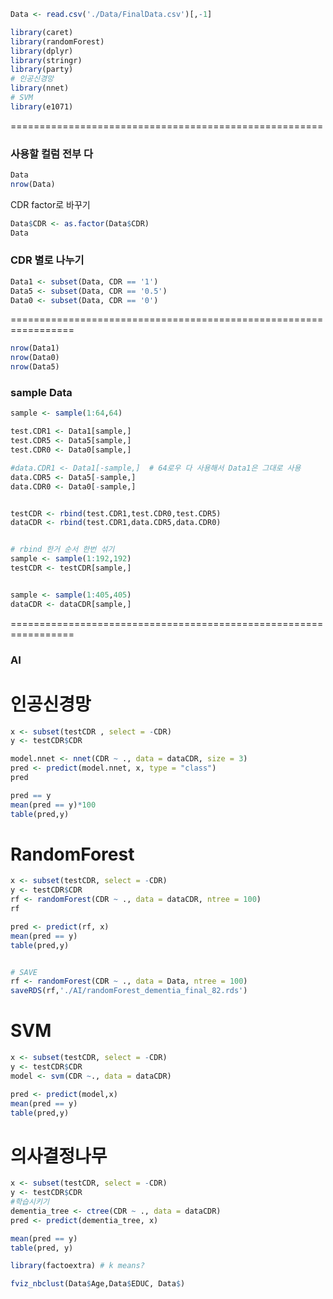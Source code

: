 ```r

Data <- read.csv('./Data/FinalData.csv')[,-1]
```

```r
library(caret)
library(randomForest)
library(dplyr)
library(stringr)
library(party)
# 인공신경망
library(nnet)
# SVM
library(e1071)
```

======================================================

### 사용할 컬럼 전부 다

```r
Data
nrow(Data)
```

CDR factor로 바꾸기

```r
Data$CDR <- as.factor(Data$CDR)
Data
```

### CDR 별로 나누기

```r
Data1 <- subset(Data, CDR == '1')
Data5 <- subset(Data, CDR == '0.5')
Data0 <- subset(Data, CDR == '0')
```

=================================================================

```r
nrow(Data1)
nrow(Data0)
nrow(Data5)
```

### sample Data

```r
sample <- sample(1:64,64)

test.CDR1 <- Data1[sample,]
test.CDR5 <- Data5[sample,]
test.CDR0 <- Data0[sample,]

#data.CDR1 <- Data1[-sample,]  # 64로우 다 사용해서 Data1은 그대로 사용  
data.CDR5 <- Data5[-sample,] 
data.CDR0 <- Data0[-sample,] 


testCDR <- rbind(test.CDR1,test.CDR0,test.CDR5)
dataCDR <- rbind(test.CDR1,data.CDR5,data.CDR0)


# rbind 한거 순서 한번 섞기
sample <- sample(1:192,192)
testCDR <- testCDR[sample,]


sample <- sample(1:405,405)
dataCDR <- dataCDR[sample,]

```

=================================================================

### AI

# 인공신경망

```r
x <- subset(testCDR , select = -CDR)
y <- testCDR$CDR
```

```r
model.nnet <- nnet(CDR ~ ., data = dataCDR, size = 3)
pred <- predict(model.nnet, x, type = "class")
pred
```

```r
pred == y
mean(pred == y)*100
table(pred,y)
```

# RandomForest

```r
x <- subset(testCDR, select = -CDR)
y <- testCDR$CDR
rf <- randomForest(CDR ~ ., data = dataCDR, ntree = 100) 
rf
```

```r
pred <- predict(rf, x)
mean(pred == y)
table(pred,y)
```

```r

```

```r
# SAVE
rf <- randomForest(CDR ~ ., data = Data, ntree = 100) 
saveRDS(rf,'./AI/randomForest_dementia_final_82.rds')
```

# SVM

```r
x <- subset(testCDR, select = -CDR)
y <- testCDR$CDR
model <- svm(CDR ~., data = dataCDR)
```

```r
pred <- predict(model,x)
mean(pred == y)
table(pred,y)
```

# 의사결정나무

```r
x <- subset(testCDR, select = -CDR)
y <- testCDR$CDR
#학습시키기
dementia_tree <- ctree(CDR ~ ., data = dataCDR)
pred <- predict(dementia_tree, x)
```

```r
mean(pred == y)
table(pred, y)
```

```r
library(factoextra) # k means?
```

```r
fviz_nbclust(Data$Age,Data$EDUC, Data$)
```
